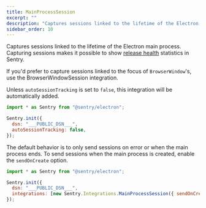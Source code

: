 ```yaml
---
title: MainProcessSession
excerpt: ""
description: "Captures sessions linked to the lifetime of the Electron main process. (default)"
sidebar_order: 10
---
```


Captures sessions linked to the lifetime of the Electron main process. Capturing sessions makes it possible to show [release health](/product/releases/health/) statistics in Sentry.

If you'd prefer to capture sessions linked to the focus of `BrowserWindow`'s, use the <PlatformLink to="/configuration/integrations/browserwindowsession">BrowserWindowSession</PlatformLink> integration.

Unless `autoSessionTracking` is set to `false`, this integration will be automatically added.

<SignInNote />

```javascript
import * as Sentry from "@sentry/electron";

Sentry.init({
  dsn: "___PUBLIC_DSN___",
  autoSessionTracking: false,
});
```

The default behavior is to only send sessions on error or when the main process ends. To send sessions when the main process is created, enable the `sendOnCreate` option.

```javascript
import * as Sentry from "@sentry/electron";

Sentry.init({
  dsn: "___PUBLIC_DSN___",
  integrations: [new Sentry.Integrations.MainProcessSession({ sendOnCreate: true })]
});
```
